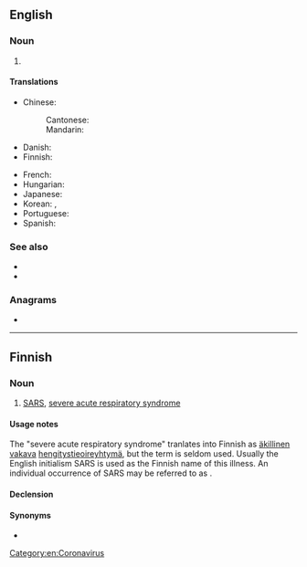 
==English==

===Noun===
{{en-noun|-}}

# {{lb|en|medicine}} {{acronym of|en|severe acute respiratory syndrome|dot=;}} {{n-g|also {{m|en|Sars}}.}}

====Translations====
{{trans-top|severe acute respiratory syndrome}}
* Chinese:
*: Cantonese: {{t|yue|沙士|tr=saa1 si6-2|sc=Hani}}
*: Mandarin: {{t+|cmn|非典|tr=fēidiǎn}}
* Danish: {{t-needed|da}}
* Finnish: {{t+|fi|SARS}}
{{trans-mid}}
* French: {{t+|fr|SRAS|m}}
* Hungarian: {{t|hu|súlyos akut légzőszervi szindróma}}
* Japanese: {{t|ja|サーズ|tr=sāzu}}
* Korean: {{t|ko|사스}}, {{t|ko|싸스}}
* Portuguese: {{t+|pt|SARS|f}}
* Spanish: {{t|es|SRAS|m}}
{{trans-bottom}}

===See also===
* {{l|en|MERS}}
* {{l|en|COVID-19}}

===Anagrams===
* {{anagrams|en|a=arss|ASSR}}

[[Category:en:Coronavirus]]

----

==Finnish==

===Noun===
{{fi-noun}}

# [[SARS]], [[severe acute respiratory syndrome]]

====Usage notes====
The "severe acute respiratory syndrome" tranlates into Finnish as [[äkillinen]] [[vakava]] [[hengitystie]][[oireyhtymä]], but the term is seldom used. Usually the English initialism SARS is used as the Finnish name of this illness. An individual occurrence of SARS may be referred to as {{m|en|tapaus|SARS-tapaus}}.

====Declension====
{{fi-decl-risti|n=sg|i=0|SARS|||a}}

====Synonyms====
* {{l|fi|keuhkokuume|SARS-keuhkokuume}}